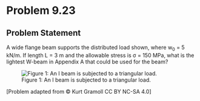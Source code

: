 # Problem 9.23 {.unnumbered}

## Problem Statement

A wide flange beam supports the distributed load shown, where w<sub>0</sub> = 5 kN/m. If length L = 3 m and the allowable stress is σ = 150 MPa, what is the lightest W-beam in Appendix A that could be used for the beam?


![Figure 1: An I beam is subjected to a triangular load.](images/365.png){fig-alt="An I beam of length 2L is subjected to triangular loading wo. The triangular load increases from A to L to a peak of wo, and decreases from wo to 0 from L to C."}

\[Problem adapted from © Kurt Gramoll CC BY NC-SA 4.0\]